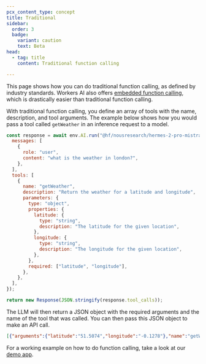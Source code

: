 ```yaml
---
pcx_content_type: concept
title: Traditional
sidebar:
  order: 3
  badge:
    variant: caution
    text: Beta
head:
  - tag: title
    content: Traditional function calling

---
```


This page shows how you can do traditional function calling, as defined by industry standards. Workers AI also offers [embedded function calling](/workers-ai/function-calling/embedded/), which is drastically easier than traditional function calling.

With traditional function calling, you define an array of tools with the name, description, and tool arguments. The example below shows how you would pass a tool called `getWeather` in an inference request to a model.

```js title="Traditional function calling example"
const response = await env.AI.run("@hf/nousresearch/hermes-2-pro-mistral-7b", {
  messages: [
    {
      role: "user",
      content: "what is the weather in london?",
    },
  ],
  tools: [
    {
      name: "getWeather",
      description: "Return the weather for a latitude and longitude",
      parameters: {
        type: "object",
        properties: {
          latitude: {
            type: "string",
            description: "The latitude for the given location",
          },
          longitude: {
            type: "string",
            description: "The longitude for the given location",
          },
        },
        required: ["latitude", "longitude"],
      },
    },
  ],
});

return new Response(JSON.stringify(response.tool_calls));
```

The LLM will then return a JSON object with the required arguments and the name of the tool that was called. You can then pass this JSON object to make an API call.

```json
[{"arguments":{"latitude":"51.5074","longitude":"-0.1278"},"name":"getWeather"}]
```

For a working example on how to do function calling, take a look at our [demo app](https://github.com/craigsdennis/lightbulb-moment-tool-calling/blob/main/src/index.ts).
